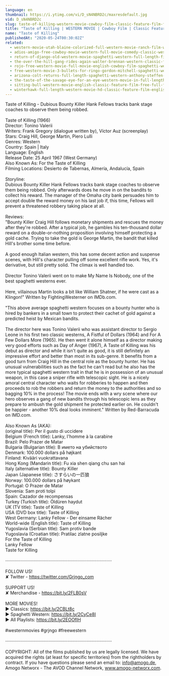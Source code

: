 ```yaml
---
language: en
thumbnail: https://i.ytimg.com/vi/D_sN4NBRD2c/maxresdefault.jpg
vid: D_sN4NBRD2c
slug: taste-of-killing-western-movie-cowboy-film-classic-feature-film-free-movie-on-youtube
title: "Taste of Killing | WESTERN MOVIE | Cowboy Film | Classic Feature Film | Free Movie on YouTube"
name: "Taste of Killing"
publishedAt: "2020-05-24T00:30:02Z"
related:
  - western-movie-utah-blaine-colorized-full-western-movie-ranch-film-wild-west
  - adios-amigo-free-cowboy-movie-western-full-movie-comedy-classic-western-movies
  - return-of-django-old-western-movie-spaghetti-western-full-length-film-wild-west
  - the-over-the-hill-gang-rides-again-walter-brennan-western-classic-film-free-cowboy-movie
  - rojo-free-western-movie-full-movie-english-cowboy-film-spaghetti-western
  - free-western-movie-3-bullets-for-ringo-gordon-mitchell-spaghetti-western-full-youtube-movie
  - arizona-colt-returns-full-length-spaghetti-western-anthony-steffen-cowboy-film-1970
  - the-taste-of-the-savage-eye-for-an-eye-western-movie-in-full-length-english-free-feature-film
  - sitting-bull-western-movie-english-classic-feature-film-free-full-flick-free-western-movies
  - winterhawk-full-length-western-movie-hd-classic-feature-film-english-free-full-westerns
---
```


Taste of Killing - Dubious Bounty Killer Hank Fellows tracks bank stage coaches to observe them being robbed. <br />
<br />
Taste of Killing (1966)<br />
Director: Tonino Valerii<br />
Writers: Frank Gregory (dialogue written by), Víctor Auz (screenplay)<br />
Stars: Craig Hill, George Martin, Piero Lulli<br />
Genres: Western <br />
Country: Spain | Italy<br />
Language: English<br />
Release Date: 25 April 1967 (West Germany) <br />
Also Known As: For the Taste of Killing <br />
Filming Locations: Desierto de Tabernas, Almería, Andalucía, Spain <br />
<br />
Storyline:<br />
Dubious Bounty Killer Hank Fellows tracks bank stage coaches to observe them being robbed. Only afterwards does he move in on the bandits to collect his reward. The manager of the Omaha city bank persuades him to accept double the reward money on his last job if, this time, Fellows will prevent a threatened robbery taking place at all.<br />
<br />
Reviews:<br />
"Bounty Killer Craig Hill follows monetary shipments and rescues the money after they're robbed. After a typical job, he gambles his ten-thousand dollar reward on a double-or-nothing proposition involving himself protecting a gold cache. Trying to take the gold is George Martin, the bandit that killed Hill's brother some time before.<br />
<br />
A good enough Italian western, this has some decent action and suspense scenes, with Hill's character pulling off some excellent rifle work. Yes, it's derivative, but still pretty solid. The climax is well handled too.<br />
<br />
Director Tonino Valerii went on to make My Name Is Nobody, one of the best spaghetti westerns ever.<br />
<br />
Here, villainous Martin looks a bit like William Shatner, if he were cast as a Klingon!" Written by FightingWesterner on IMDb.com.<br />
<br />
"This above average spaghetti western focuses on a bounty hunter who is hired by bankers in a small town to protect their cachet of gold against a predicted heist by Mexican bandits.<br />
<br />
The director here was Tonino Valerii who was assistant director to Sergio Leone in his first two classic westerns, A Fistful of Dollars (1964) and For A Few Dollars More (1965). He then went it alone himself as a director making very good efforts such as Day of Anger (1967), A Taste of Killing was his debut as director and while it isn't quite as good, it is still definitely an impressive effort and better than most in its sub-genre. It benefits from a good turn from Craig Hill in the central role as the bounty hunter. He has unusual vulnerabilities such as the fact he can't read but he also has the more typical spaghetti western trait in that he is in possession of an unusual weapon, in this case a sniper rifle with telescopic sight. He is a nicely amoral central character who waits for robberies to happen and then proceeds to rob the robbers and return the money to the authorities and so bagging 10% in the process! The movie ends with a wry scene where our hero observes a gang of new bandits through his telescopic lens as they prepare to ambush the gold shipment he protected earlier on. He couldn't be happier - another 10% deal looks imminent." Written by Red-Barracuda on IMD.com.<br />
<br />
Also Known As (AKA):<br />
(original title): Per il gusto di uccidere<br />
Belgium (French title): Lanky, l'homme à la carabine<br />
Brazil: Pelo Prazer de Matar<br />
Bulgaria (Bulgarian title): В името на убийството<br />
Denmark: 100.000 dollars på højkant<br />
Finland: Kivääri vuokrattavana<br />
Hong Kong (Mandarin title): Fu xia shen qiang chu san hai<br />
Italy (alternative title): Bounty Killer<br />
Japan (Japanese title): さすらいの一匹狼<br />
Norway: 100.000 dollars på høykant<br />
Portugal: O Prazer de Matar<br />
Slovenia: Sam proti tolpi<br />
Spain: Cazador de recompensas<br />
Turkey (Turkish title): Öldüren haydut<br />
UK (TV title): Taste of Killing<br />
USA (DVD box title): Taste of Killing<br />
West Germany: Lanky Fellow - Der einsame Rächer<br />
World-wide (English title): Taste of Killing<br />
Yugoslavia (Serbian title): Sam protiv bande<br />
Yugoslavia (Croatian title): Pratilac zlatne posiljke<br />
 For the Taste of Killing<br />
 Lanky Fellow<br />
 Taste for Killing<br />
<br />
····················································································<br />
<br />
FOLLOW US!<br />
✘ Twitter - https://twitter.com/Grjngo_com<br />
<br />
SUPPORT US!<br />
✘ Merchandise - https://bit.ly/2FLB0sV<br />
<br />
MORE MOVIES! <br />
► Classics: https://bit.ly/2CBLt8c <br />
► Spaghetti Western: https://bit.ly/2CyCe8I <br />
► All Playlists: https://bit.ly/2EOOfIH <br />
<br />
#westernmovies #grjngo #freewestern<br />
<br />
····················································································<br />
<br />
COPYRIGHT: All of the films published by us are legally licensed. We have acquired the rights (at least for specific territories) from the rightholders by contract. If you have questions please send an email to: info@amogo.de, Amogo Networx - The AVOD Channel Network, www.amogo-networx.com.